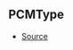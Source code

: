 ## PCMType

- [Source](https://github.com/Androz2091/discord-player/blob/cb6c009/packages/equalizer/src/utils/PCMTransformer.ts#L3)
